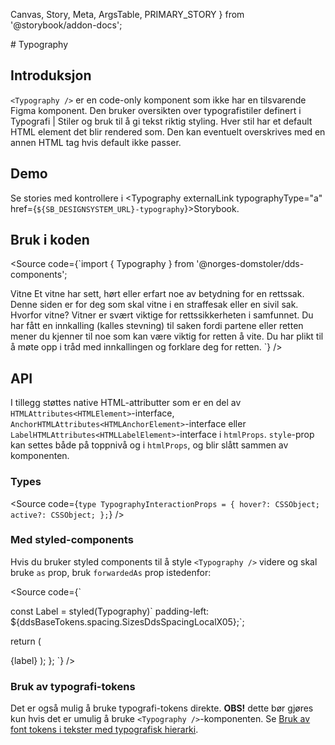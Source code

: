   Canvas,
  Story,
  Meta,
  ArgsTable,
  PRIMARY_STORY
} from '@storybook/addon-docs';

<Meta title="Design system/Typography/API" component={Typography} />
# Typography
<ComponentLinkRow
  docsHref="https://design.domstol.no/987b33f71/p/3718e2-typography"
  githubHref="https://github.com/domstolene/designsystem/tree/master/components/src/components/Typography"
/>

## Introduksjon

`<Typography />` er en code-only komponent som ikke har en tilsvarende Figma komponent. Den bruker oversikten over typografistiler definert i <Typography typographyType='a' href='https://design.domstol.no/987b33f71/p/63b944-typografi/b/21516f'>Typografi | Stiler og bruk</Typography> til å gi tekst riktig styling. Hver stil har et default HTML element det blir rendered som. Den kan eventuelt overskrives med en annen HTML tag hvis default ikke passer.

## Demo

<Canvas>
  <Story id="design-system-typography-overview--body" />
</Canvas>

<Canvas>
  <Story id="design-system-typography-overview--headings" />
</Canvas>

<Canvas>
  <Story id="design-system-typography-overview--leads" />
</Canvas>

<Canvas>
  <Story id="design-system-typography-overview--supporting" />
</Canvas>

<Canvas>
  <Story id="design-system-typography-overview--link" />
</Canvas>

<Canvas>
  <Story id="design-system-typography--default" />
</Canvas>

Se stories med kontrollere i <Typography externalLink typographyType="a" href={`${SB_DESIGNSYSTEM_URL}-typography`}>Storybook</Typography>.

## Bruk i koden

<Source code={`import { Typography } from '@norges-domstoler/dds-components';

<Typography typographyType="headingSans06" withMargins>
  Vitne
</Typography>
<Typography typographyType="leadSans03" withMargins>
  Et vitne har sett, hørt eller erfart noe av betydning for en rettssak. Denne
  siden er for deg som skal vitne i en straffesak eller en sivil sak.
</Typography>
<Typography typographyType="headingSans05" as="h2" withMargins>
  Hvorfor vitne?
</Typography>
<Typography typographyType="bodySerif02" withMargins>
  Vitner er svært viktige for rettssikkerheten i samfunnet. Du har fått en
  innkalling (kalles stevning) til saken fordi partene eller retten mener du
  kjenner til noe som kan være viktig for retten å vite. Du har plikt til å møte
  opp i tråd med innkallingen og forklare deg for retten.
</Typography>`} />

## API

<ArgsTable story={PRIMARY_STORY} />

I tillegg støttes native HTML-attributter som er en del av
`HTMLAttributes<HTMLElement>`-interface,
`AnchorHTMLAttributes<HTMLAnchorElement>`-interface eller
`LabelHTMLAttributes<HTMLLabelElement>`-interface i `htmlProps`.
`style`-prop kan settes både på toppnivå og i `htmlProps`, og blir slått
sammen av komponenten.

### Types

<Source
  code={`type TypographyInteractionProps = {
  hover?: CSSObject;
  active?: CSSObject;
};`}
/>

### Med styled-components

Hvis du bruker styled components til å style `<Typography />` videre og skal bruke `as` prop, bruk `forwardedAs` prop istedenfor:

<Source code={`

const Label = styled(Typography)\` padding-left: \${ddsBaseTokens.spacing.SizesDdsSpacingLocalX05};\`;


return (

<Label forwardedAs="span" typographyType="supportingStyleLabel01">
  {label}
</Label>
); }; `} />

### Bruk av typografi-tokens

Det er også mulig å bruke typografi-tokens direkte. **OBS!** dette bør gjøres kun hvis det er umulig å bruke `<Typography />`-komponenten. Se [Bruk av font tokens i tekster med typografisk hierarki](https://zeroheight.com/987b33f71/p/18bd6f-design-tokens).

